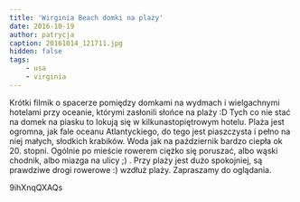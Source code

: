 ```yaml
---
title: 'Wirginia Beach domki na plaży'
date: 2016-10-19
author: patrycja
caption: 20161014_121711.jpg
hidden: false
tags: 
    - usa
    - virginia
---
```


Krótki filmik o spacerze pomiędzy domkami na wydmach i wielgachnymi hotelami przy oceanie, którymi zasłonili słońce na plaży :D Tych co nie stać na domek na piasku to lokują się w kilkunastopiętrowym hotelu.
Plaża jest ogromna, jak fale oceanu Atlantyckiego, do tego jest piaszczysta i pełno na niej małych, słodkich krabików.
Woda jak na październik bardzo ciepła ok 20. stopni.
Ogólnie po mieście rowerem ciężko się poruszać, albo wąski chodnik, albo miazga na ulicy ;) . Przy plaży jest dużo spokojniej, są prawdziwe drogi rowerowe :) wzdłuż plaży. Zapraszamy do oglądania.

<youtube>9ihXnqQXAQs</youtube>